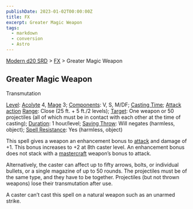 ```yaml
---
publishDate: 2023-01-02T00:00:00Z
title: FX
excerpt: Greater Magic Weapon
tags:
  - markdown
  - conversion
  - Astro
---
```


[Modern d20 SRD](/#modernD20) > [FX](modern-d20-srd-fx-index) > Greater Magic Weapon

## Greater Magic Weapon

Transmutation

[Level](modern-d20-srd-fx-level): [Acolyte](modern-d20-srd-classes-advanced-acolyte) 4, [Mage](modern-d20-srd-classes-advanced-mage) 3;
[Components](modern-d20-srd-fx-components): V, S, M/DF; [Casting Time](modern-d20-srd-fx-casting-time); [Attack action](modern-d20-srd-combat-attack-actions) [Range](modern-d20-srd-fx-range): Close (25 ft. + 5 ft./2
levels); [Target](modern-d20-srd-fx-target): One weapon or 50 projectiles (all
of which must be in contact with each other at the time of casting);
[Duration](modern-d20-srd-fx-duration): 1 hour/level; [Saving Throw](modern-d20-srd-basics-saving-throws): Will negates (harmless, object);
[Spell Resistance](modern-d20-srd-special-abilities-spell-resistance): Yes
(harmless, object)

This spell gives a weapon an enhancement bonus to [attack](modern-d20-srd-combat-attack-roll) and damage of +1. This bonus increases to +2 at 8th caster
level. An enhancement bonus does not stack with a
[mastercraft](modern-d20-srd-equipment-mastercraft-objects) weapon’s bonus to
attack.

Alternatively, the caster can affect up to fifty arrows, bolts, or individual
bullets, or a single magazine of up to 50 rounds. The projectiles must be of
the same type, and they have to be together. Projectiles (but not thrown
weapons) lose their transmutation after use.

A caster can’t cast this spell on a natural weapon such as an unarmed strike.

